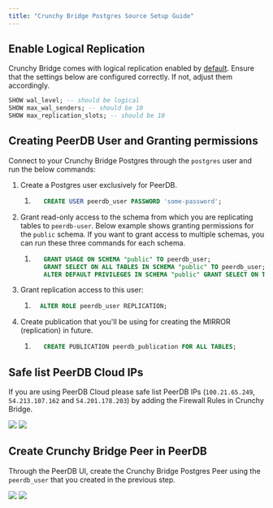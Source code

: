 ```yaml
---
title: "Crunchy Bridge Postgres Source Setup Guide"
---
```


## Enable Logical Replication

Crunchy Bridge comes with logical replication enabled by [default](https://docs.crunchybridge.com/how-to/logical-replication). Ensure that the settings below are configured correctly. If not, adjust them accordingly.

```sql
SHOW wal_level; -- should be logical
SHOW max_wal_senders; -- should be 10
SHOW max_replication_slots; -- should be 10
```

## Creating PeerDB User and Granting permissions

Connect to your Crunchy Bridge Postgres through the `postgres` user and run the below commands:

1. Create a Postgres user exclusively for PeerDB.

    1. ```sql
          CREATE USER peerdb_user PASSWORD 'some-password';
        ```

2. Grant read-only access to the schema from which you are replicating tables to `peerdb-user`. Below example shows granting permissions for the `public` schema. If you want to grant access to multiple schemas, you can run these three commands for each schema.

    1. ```sql
          GRANT USAGE ON SCHEMA "public" TO peerdb_user;
          GRANT SELECT ON ALL TABLES IN SCHEMA "public" TO peerdb_user;
          ALTER DEFAULT PRIVILEGES IN SCHEMA "public" GRANT SELECT ON TABLES TO peerdb_user;
        ```

3. Grant replication access to this user:

    1. ```sql
         ALTER ROLE peerdb_user REPLICATION;
        ```

4. Create publication that you'll be using for creating the MIRROR (replication) in future.

    1. ```sql
          CREATE PUBLICATION peerdb_publication FOR ALL TABLES;
        ```

<SSHTunnel />

## Safe list PeerDB Cloud IPs

If you are using PeerDB Cloud please safe list PeerDB IPs (`100.21.65.249`, `54.213.107.162` and `54.201.178.203`) by adding the Firewall Rules in Crunchy Bridge.

<Frame caption="Where to find Firewall Rules in Crunchy Bridge?">
<img src="/images/setup/firewall_rules_crunchy_bridge.png" />
</Frame>

<Frame caption="Add the 3 Firewall Rules for PeerDB Cloud">
<img src="/images/setup/add_firewall_rules_crunchy_bridge.png" />
</Frame>

## Create Crunchy Bridge Peer in PeerDB

Through the PeerDB UI, create the Crunchy Bridge Postgres Peer using the `peerdb_user` that you created in the previous step.

<Frame caption="Create peer drop down">
<img src="/images/setup/create_postgres_peer.png" />
</Frame>

<Frame caption="Create Crunchy Bridge Peer">
<img src="/images/setup/create_crunchy_bridge_peer.png" />
</Frame>

